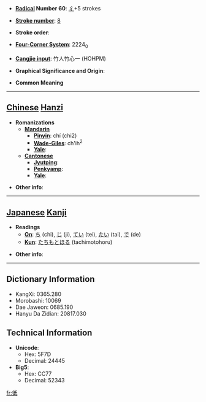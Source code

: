 * '''[[Wiktionary:Chinese radical index| Radical]] Number 60''': [[Wiktionary:Chinese radical index 彳|彳]]+5 strokes

* '''[[Wiktionary:Chinese total strokes index|Stroke number]]''': [[Wiktionary:Chinese total strokes index 8|8]]

* '''Stroke order''': 

* '''[[Wiktionary:Chinese four corner index|Four-Corner System]]''': 2224<sub>0</sub>

* '''[[Wiktionary:Chinese Cangjie index|Cangjie input]]''': 竹人竹心一 (HOHPM)

* '''Graphical Significance and Origin''': 

* '''Common Meaning'''

----

== [[Chinese]] [[Hanzi]] ==

* '''Romanizations'''
** '''[[Mandarin]]'''
*** '''[[Pinyin]]''': chí (chi2)
*** '''[[Wade-Giles]]''': ch'ih<sup>2</sup>
*** '''[[Yale]]''': 
** '''[[Cantonese]]'''
*** '''[[Jyutping]]''':
*** '''[[Penkyamp]]''': 
*** '''[[Yale]]''': 

* '''Other info''': 

----

== [[Japanese]] [[Kanji]] ==

* '''Readings'''
** '''[[On]]''': [[ち]] (chi), [[じ]] (ji), [[てい]] (tei), [[たい]] (tai), [[で]] (de)
** '''[[Kun]]''': [[たちもとほる]] (tachimotohoru)

* '''Other info''':  

----

== Dictionary Information ==

* KangXi: 0365.280
* Morobashi: 10069
* Dae Jaweon: 0685.190
* Hanyu Da Zidian: 20817.030

== Technical Information ==

* '''Unicode''':
** Hex: 5F7D
** Decimal: 24445
* '''Big5''':
** Hex: CC77
** Decimal: 52343

[[fr:彽]]